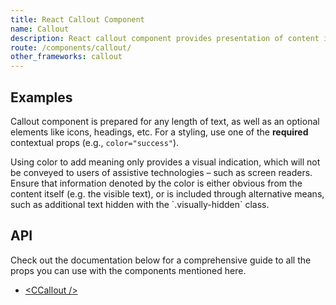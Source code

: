 ```yaml
---
title: React Callout Component
name: Callout
description: React callout component provides presentation of content in a visually distinct manner. Includes a heading, icon and typically text-based content.
route: /components/callout/
other_frameworks: callout
---
```


## Examples

Callout component is prepared for any length of text, as well as an optional elements like icons, headings, etc. For a styling, use one of the **required** contextual props (e.g., `color="success"`).


<ExampleSnippet code={CalloutExampleTS} componentName="React Callout">
  <CalloutExample />
</ExampleSnippet>

<Callout color="info" title="Conveying meaning to assistive technologies">
  Using color to add meaning only provides a visual indication, which will not be conveyed to
  users of assistive technologies – such as screen readers. Ensure that information denoted by the
  color is either obvious from the content itself (e.g. the visible text), or is included through
  alternative means, such as additional text hidden with the `.visually-hidden` class.
</Callout>

## API

Check out the documentation below for a comprehensive guide to all the props you can use with the components mentioned here.

- [&lt;CCallout /&gt;](./api/#ccallout)

